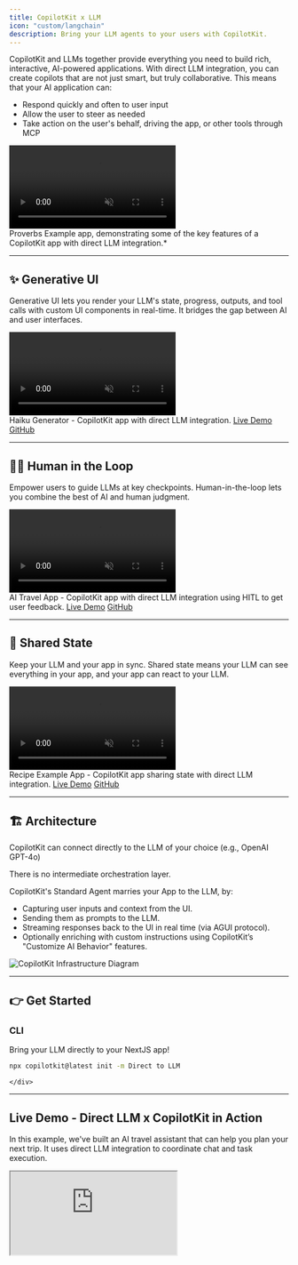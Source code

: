 ```yaml
---
title: CopilotKit x LLM
icon: "custom/langchain"
description: Bring your LLM agents to your users with CopilotKit.
---
```



CopilotKit and LLMs together provide everything you need to build rich, interactive, AI-powered applications. With direct LLM integration, you can create copilots that are not just smart, but truly collaborative. This means that your AI application can:
* Respond quickly and often to user input
* Allow the user to steer as needed
* Take action on the user's behalf, driving the app, or other tools through MCP

<div className="p-0 rounded-lg shadow-[0_0_40px_10px_rgba(99,102,241,0.4)]">
  <video 
    src="https://cdn.copilotkit.ai/docs/copilotkit/videos/coagents/overview.mp4"
    className="rounded-lg w-full"
    controls
    autoPlay
    muted
    loop
    playsInline
  />
</div>

<Callout>
Proverbs Example app, demonstrating some of the key features of a CopilotKit app with direct LLM integration.*
</Callout>

---



## ✨ Generative UI

Generative UI lets you render your LLM's state, progress, outputs, and tool calls with custom UI components in real-time. It bridges the gap between AI and user interfaces. 

<div className="p-0 rounded-2xl shadow-[0_0_40px_10px_rgba(200,200,200,0.4)]">
  <video 
    src="https://cdn.copilotkit.ai/docs/copilotkit/videos/coagents/haiku.mp4"
    className="rounded-2xl w-full"
    controls
    autoPlay
    muted
    loop
    playsInline
  />
</div>

<Callout>
  Haiku Generator - CopilotKit app with direct LLM integration. 
  <a href="https://feature-viewer-langgraph.vercel.app/feature/tool_based_generative_ui" className="text-blue-600 dark:text-blue-400 hover:text-blue-800 dark:hover:text-blue-300 hover:font-bold transition-colors">Live Demo</a> 
  <a href="https://github.com/CopilotKit/CopilotKit/tree/main/examples/demo-viewer/agent/demo/langgraph_tool_based_generative_ui" className="text-gray-600 dark:text-gray-400 hover:text-gray-800 dark:hover:text-gray-300 hover:font-bold transition-colors">GitHub</a>
</Callout>


---

## 🧑‍💻 Human in the Loop

Empower users to guide LLMs at key checkpoints. Human-in-the-loop lets you combine the best of AI and human judgment.

<div className="p-0 rounded-2xl shadow-[0_0_40px_10px_rgba(200,200,200,0.4)]">
  <video 
    src="https://cdn.copilotkit.ai/docs/copilotkit/images/coagents/human-in-the-loop-example.mp4"
    className="rounded-2xl w-full"
    controls
    autoPlay
    muted
    loop
    playsInline
  />
</div>

<Callout>
  AI Travel App - CopilotKit app with direct LLM integration using HITL to get user feedback. 
  <a href="https://examples-coagents-ai-travel-app.vercel.app/" className="text-blue-600 dark:text-blue-400 hover:text-blue-800 dark:hover:text-blue-300 hover:font-bold transition-colors">Live Demo</a> 
  <a href="https://github.com/CopilotKit/CopilotKit/tree/main/examples/demo-viewer/agent/demo/langgraph_human_in_the_loop" className="text-gray-600 dark:text-gray-400 hover:text-gray-800 dark:hover:text-gray-300 hover:font-bold transition-colors">GitHub</a>
</Callout>

---

## 🔄 Shared State

Keep your LLM and your app in sync. Shared state means your LLM can see everything in your app, and your app can react to your LLM.

<div className="p-0 rounded-2xl shadow-[0_0_40px_10px_rgba(200,200,200,0.4)]">
  <video 
    src="https://cdn.copilotkit.ai/docs/copilotkit/videos/coagents/shared-state.mp4"
    className="rounded-2xl w-full"
    controls
    autoPlay
    muted
    loop
    playsInline
  />
</div>

<Callout>
  Recipe Example App - CopilotKit app sharing state with direct LLM integration. 
  <a href="https://feature-viewer-langgraph.vercel.app/feature/shared_state" className="text-blue-600 dark:text-blue-400 hover:text-blue-800 dark:hover:text-blue-300 hover:font-bold transition-colors">Live Demo</a> 
  <a href="https://github.com/CopilotKit/CopilotKit/tree/main/examples/demo-viewer/agent/demo/langgraph_shared_state" className="text-gray-600 dark:text-gray-400 hover:text-gray-800 dark:hover:text-gray-300 hover:font-bold transition-colors">GitHub</a>
</Callout>

---

## 🏗️ Architecture

CopilotKit can connect directly to the LLM of your choice (e.g., OpenAI GPT-4o)

There is no intermediate orchestration layer.

CopilotKit's Standard Agent marries your App to the LLM, by:
* Capturing user inputs and context from the UI. 
* Sending them as prompts to the LLM.
* Streaming responses back to the UI in real time (via AGUI protocol).
* Optionally enriching with custom instructions using CopilotKit’s "Customize AI Behavior" features.

<div className="p-0 rounded-2xl shadow-[0_0_40px_10px_rgba(79,70,229,0.4)]">
  <img src="https://cdn.copilotkit.ai/docs/copilotkit/images/coagents/coagents-highlevel-overview.png" alt="CopilotKit Infrastructure Diagram" className="w-full rounded-2xl" />
</div>

---

## 👉  Get Started

  <div className="lg:col-span-4 border-2 border-border px-6 pt-1 pb-4 rounded-xl text-center transition-colors min-h-[180px] flex flex-col justify-between">
    <div>
      <h3 className="text-xl font-bold mb-3 text-foreground">CLI</h3>
      <p className="text-sm text-muted-foreground mb-4">Bring your LLM directly to your NextJS app!</p>
    </div>
    <div className="h-12 flex items-center justify-center">
      
```bash
npx copilotkit@latest init -m Direct to LLM
```
    </div>
  </div>

  ---

## Live Demo - Direct LLM x CopilotKit in Action

In this example, we've built an AI travel assistant that can help you plan your next trip. It uses direct LLM integration
to coordinate chat and task execution.

<div className="flex justify-center mb-10">
<iframe src="https://examples-coagents-ai-travel-app.vercel.app?copilotOpen=true" className="w-[800px] h-[600px] rounded-xl border" />
</div>

## 👉 Next Steps

<CTACards cards={[
  {
    title: "Quickstart",
    href: "/direct-to-llm/quickstart",
    description: "Build your first LLM-powered app in minutes.",
    iconKey: "play"
  },
  {
    title: "Feature Overview",
    href: "https://feature-viewer-langgraph.vercel.app/",
    description: "Try the key features of LLM-powered apps with CopilotKit.",
    iconKey: "wand"
  },
  {
    title: "Travel Agent Tutorial",
    href: "/direct-to-llm/tutorials/ai-travel-app",
    description: "Step-by-step guide to building an LLM-native travel app.",
    iconKey: "message-square"
  }
]} />
